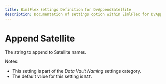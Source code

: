---
title: BimlFlex Settings Definition for DvAppendSatellite
description: Documentation of settings option within BimlFlex for DvAppendSatellite
---
<head>
  <meta name="varigenceProduct" content="BimlFlex"></meta>
  <meta name="varigenceArticleType" content="Reference"></meta>
</head>


# Append Satellite

The string to append to Satellite names.

Notes:

* This setting is part of the *Data Vault Naming* settings category.
* The default value for this setting is `SAT`.
